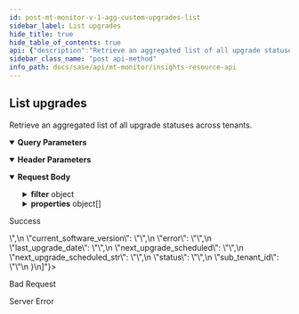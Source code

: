 ```yaml
---
id: post-mt-monitor-v-1-agg-custom-upgrades-list
sidebar_label: List upgrades
hide_title: true
hide_table_of_contents: true
api: {"description":"Retrieve an aggregated list of all upgrade statuses across tenants.\n","operationId":"post-mt-monitor-v1-agg-custom-upgrades-list","parameters":[{"description":"Must be `tenant`. Using the query parameter returns all the aggregated responses for the current parent tenant and its child tenants. If not used, the results for just the current tenant are returned. \n","in":"query","name":"agg_by","schema":{"type":"string"}},{"description":"Must be one of the following: `de`, `americas`, `europe`, `uk`, `sg`, `ca`, `jp`, `au`, `in`. Returns details from the Cortex Data Lake (CDL) region specified.    ","in":"header","name":"X-PANW-Region","schema":{"type":"string"}}],"requestBody":{"content":{"application/json":{"examples":{"Upgrade List":{"value":{"properties":[{"property":"sub_tenant_id"},{"property":"amiversion"},{"property":"current_software_version"},{"property":"last_upgrade_date"},{"property":"next_upgrade_scheduled_str"},{"property":"status"},{"property":"error"},{"property":"next_upgrade_scheduled"}]}}},"schema":{"properties":{"filter":{"allOf":[{"description":"Upgrade list filter. Consists of a required operator and an array of rules objects. \n","properties":{"operator":{"description":"Must be `AND`. \n","type":"string"},"rules":{"description":"See [TimeFilter](/sase/docs/filters#timefilter).\n","items":{"properties":{"operator":{"description":"Filter operator that is one of the example values and is run on the property field","example":"gt, lt, last_n_minutes, last_n_hours, last_n_days","type":"string"},"property":{"description":"Filter property field that is one of the example values","example":"event_time, update_time, updated_time","type":"string"},"values":{"description":"Filter property value","example":"minute, hour or day counts if property is event_time","items":{"type":"string"},"type":"array"}},"type":"object"},"type":"array"}},"required":["operator"],"type":"object"},{"description":"filter json object"}]},"properties":{"description":"List of property json objects","items":{"properties":{"alias":{"type":"string"},"property":{"description":"Upgrade list property. See [UpgradeListProperty](/sase/docs/filters#upgradelistproperty).   \n","example":"sub_tenant_id, amiversion, current_software_version, last_upgrade_date, next_upgrade_scheduled_str, status, error, next_upgrade_scheduled","type":"string"}},"type":"object"},"type":"array"}},"required":["properties","filter"],"type":"object"}}}},"responses":{"200":{"content":{"application/json":{"examples":{"Upgrade List":{"value":[{"amiversion":"<amiversion>","current_software_version":"<current_software_version>","error":"<error>","last_upgrade_date":"<last_upgrade_date>","next_upgrade_scheduled":"<next_upgrade_scheduled>","next_upgrade_scheduled_str":"<next_upgrade_scheduled_str>","status":"<status>","sub_tenant_id":"<sub_tenant_id>"}]}}}},"description":"Success"},"400":{"description":"Bad Request"},"500":{"description":"Server Error"}},"security":[{"Bearer":[]}],"tags":["InsightsResources"],"method":"post","path":"/mt/monitor/v1/agg/custom/upgrades/list","servers":[{"url":"https://api.sase.paloaltonetworks.com"}],"securitySchemes":{"Bearer":{"scheme":"bearer","type":"http"}},"jsonRequestBodyExample":{"filter":{"operator":"string","rules":[{"operator":"gt, lt, last_n_minutes, last_n_hours, last_n_days","property":"event_time, update_time, updated_time","values":"minute, hour or day counts if property is event_time"}]},"properties":[{"alias":"string","property":"sub_tenant_id, amiversion, current_software_version, last_upgrade_date, next_upgrade_scheduled_str, status, error, next_upgrade_scheduled"}]},"info":{"contact":{},"description":"Use the Insights Resource API for retrieving the upgrade status.\n","title":"Insights Resource API","version":"1.0"},"postman":{"name":"List upgrades","description":{"content":"Retrieve an aggregated list of all upgrade statuses across tenants.\n","type":"text/plain"},"url":{"path":["mt","monitor","v1","agg","custom","upgrades","list"],"host":["{{baseUrl}}"],"query":[{"disabled":false,"description":{"content":"Must be `tenant`. Using the query parameter returns all the aggregated responses for the current parent tenant and its child tenants. If not used, the results for just the current tenant are returned. \n","type":"text/plain"},"key":"agg_by","value":""}],"variable":[]},"header":[{"disabled":false,"description":{"content":"Must be one of the following: `de`, `americas`, `europe`, `uk`, `sg`, `ca`, `jp`, `au`, `in`. Returns details from the Cortex Data Lake (CDL) region specified.    ","type":"text/plain"},"key":"X-PANW-Region","value":""},{"key":"Content-Type","value":"application/json"},{"key":"Accept","value":"application/json"}],"method":"POST","body":{"mode":"raw","raw":"\"\"","options":{"raw":{"language":"json"}}},"auth":{"type":"bearer","bearer":[{"type":"any","value":"<Bearer Token>","key":"token"}]}}}
sidebar_class_name: "post api-method"
info_path: docs/sase/api/mt-monitor/insights-resource-api
---
```



## List upgrades



Retrieve an aggregated list of all upgrade statuses across tenants.


<details style={{"marginBottom":"1rem"}} data-collapsed={false} open={true}><summary style={{}}><strong>Query Parameters</strong></summary><div><ul><ParamsItem className={"paramsItem"} param={{"description":"Must be `tenant`. Using the query parameter returns all the aggregated responses for the current parent tenant and its child tenants. If not used, the results for just the current tenant are returned. \n","in":"query","name":"agg_by","schema":{"type":"string"}}}></ParamsItem></ul></div></details><details style={{"marginBottom":"1rem"}} data-collapsed={false} open={true}><summary style={{}}><strong>Header Parameters</strong></summary><div><ul><ParamsItem className={"paramsItem"} param={{"description":"Must be one of the following: `de`, `americas`, `europe`, `uk`, `sg`, `ca`, `jp`, `au`, `in`. Returns details from the Cortex Data Lake (CDL) region specified.    ","in":"header","name":"X-PANW-Region","schema":{"type":"string"}}}></ParamsItem></ul></div></details><MimeTabs><TabItem label={"application/json"} value={"application/json-schema"}><details style={{}} data-collapsed={false} open={true}><summary style={{"textAlign":"left"}}><strong>Request Body</strong></summary><div style={{"textAlign":"left","marginLeft":"1rem"}}></div><ul style={{"marginLeft":"1rem"}}><SchemaItem collapsible={true} className={"schemaItem"}><details style={{}}><summary style={{}}><strong>filter</strong><span style={{"opacity":"0.6"}}> object</span></summary><div style={{"marginLeft":"1rem"}}><div style={{"marginTop":".5rem","marginBottom":".5rem"}}>

Upgrade list filter. Consists of a required operator and an array of rules objects. 


</div><SchemaItem collapsible={false} name={"operator"} required={true} schemaDescription={"Must be `AND`. \n"} schemaName={"string"} qualifierMessage={undefined} defaultValue={undefined}></SchemaItem><SchemaItem collapsible={true} className={"schemaItem"}><details style={{}}><summary style={{}}><strong>rules</strong><span style={{"opacity":"0.6"}}> object[]</span></summary><div style={{"marginLeft":"1rem"}}><div style={{"marginTop":".5rem","marginBottom":".5rem"}}>

See [TimeFilter](/sase/docs/filters#timefilter).


</div><SchemaItem collapsible={false} name={"operator"} required={false} schemaDescription={"Filter operator that is one of the example values and is run on the property field"} schemaName={"string"} qualifierMessage={undefined} defaultValue={undefined}></SchemaItem><SchemaItem collapsible={false} name={"property"} required={false} schemaDescription={"Filter property field that is one of the example values"} schemaName={"string"} qualifierMessage={undefined} defaultValue={undefined}></SchemaItem><SchemaItem collapsible={false} name={"values"} required={false} schemaDescription={"Filter property value"} schemaName={"string[]"} qualifierMessage={undefined} defaultValue={undefined}></SchemaItem></div></details></SchemaItem></div></details></SchemaItem><SchemaItem collapsible={true} className={"schemaItem"}><details style={{}}><summary style={{}}><strong>properties</strong><span style={{"opacity":"0.6"}}> object[]</span></summary><div style={{"marginLeft":"1rem"}}><div style={{"marginTop":".5rem","marginBottom":".5rem"}}>

List of property json objects

</div><SchemaItem collapsible={false} name={"alias"} required={false} schemaDescription={undefined} schemaName={"string"} qualifierMessage={undefined} defaultValue={undefined}></SchemaItem><SchemaItem collapsible={false} name={"property"} required={false} schemaDescription={"Upgrade list property. See [UpgradeListProperty](/sase/docs/filters#upgradelistproperty).   \n"} schemaName={"string"} qualifierMessage={undefined} defaultValue={undefined}></SchemaItem></div></details></SchemaItem></ul></details></TabItem></MimeTabs><div><ApiTabs><TabItem label={"200"} value={"200"}><div>

Success

</div><div><MimeTabs groupId={"mime-type"}><TabItem label={"application/json"} value={"application/json"}><SchemaTabs groupId={"schema-tabs"}><TabItem label={" Upgrade  List"} value={" Upgrade  List"}><ResponseSamples responseExample={"[\n  {\n    \"amiversion\": \"<amiversion>\",\n    \"current_software_version\": \"<current_software_version>\",\n    \"error\": \"<error>\",\n    \"last_upgrade_date\": \"<last_upgrade_date>\",\n    \"next_upgrade_scheduled\": \"<next_upgrade_scheduled>\",\n    \"next_upgrade_scheduled_str\": \"<next_upgrade_scheduled_str>\",\n    \"status\": \"<status>\",\n    \"sub_tenant_id\": \"<sub_tenant_id>\"\n  }\n]"}></ResponseSamples></TabItem></SchemaTabs></TabItem></MimeTabs></div></TabItem><TabItem label={"400"} value={"400"}><div>

Bad Request

</div><div></div></TabItem><TabItem label={"500"} value={"500"}><div>

Server Error

</div><div></div></TabItem></ApiTabs></div>
      